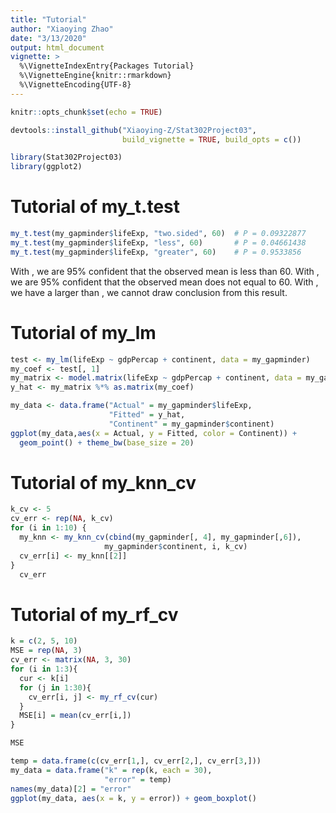 ```yaml
---
title: "Tutorial"
author: "Xiaoying Zhao"
date: "3/13/2020"
output: html_document
vignette: >
  %\VignetteIndexEntry{Packages Tutorial}
  %\VignetteEngine{knitr::rmarkdown}
  %\VignetteEncoding{UTF-8}
---
```


```r
knitr::opts_chunk$set(echo = TRUE)
```

```r
devtools::install_github("Xiaoying-Z/Stat302Project03", 
                         build_vignette = TRUE, build_opts = c())
```

```r
library(Stat302Project03)
library(ggplot2)
```

# Tutorial of my_t.test
```r
my_t.test(my_gapminder$lifeExp, "two.sided", 60)  # P = 0.09322877
my_t.test(my_gapminder$lifeExp, "less", 60)       # P = 0.04661438
my_t.test(my_gapminder$lifeExp, "greater", 60)    # P = 0.9533856
```
With \code{cut-off = 0.05}, we are 95% confident that the observed mean is
less than 60.
With \code{cut-off = 0.05}, we are 95% confident that the observed mean does
not equal to 60.
With \code{cut-off = 0.05}, we have a \code{p-value} larger than \code{cut-off value},
we cannot draw conclusion from this result.

# Tutorial of my_lm
```r
test <- my_lm(lifeExp ~ gdpPercap + continent, data = my_gapminder)
my_coef <- test[, 1]
my_matrix <- model.matrix(lifeExp ~ gdpPercap + continent, data = my_gapminder)
y_hat <- my_matrix %*% as.matrix(my_coef)

my_data <- data.frame("Actual" = my_gapminder$lifeExp,
                      "Fitted" = y_hat,
                      "Continent" = my_gapminder$continent)
ggplot(my_data,aes(x = Actual, y = Fitted, color = Continent)) + 
  geom_point() + theme_bw(base_size = 20)
```

# Tutorial of my_knn_cv
```r
k_cv <- 5
cv_err <- rep(NA, k_cv)
for (i in 1:10) {
  my_knn <- my_knn_cv(cbind(my_gapminder[, 4], my_gapminder[,6]), 
                     my_gapminder$continent, i, k_cv)
  cv_err[i] <- my_knn[[2]]
}
  cv_err

```

# Tutorial of my_rf_cv
```r
k = c(2, 5, 10)
MSE = rep(NA, 3)
cv_err <- matrix(NA, 3, 30)
for (i in 1:3){
  cur <- k[i]
  for (j in 1:30){
    cv_err[i, j] <- my_rf_cv(cur)
  }
  MSE[i] = mean(cv_err[i,])
}

MSE
```

```r
temp = data.frame(c(cv_err[1,], cv_err[2,], cv_err[3,]))
my_data = data.frame("k" = rep(k, each = 30), 
                     "error" = temp)
names(my_data)[2] = "error"
ggplot(my_data, aes(x = k, y = error)) + geom_boxplot()
```




























